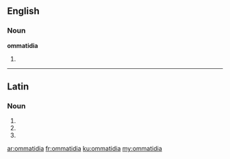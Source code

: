 ==English==
===Noun===
'''ommatidia'''

# {{plural of|[[ommatidium]]}}

----

==Latin==

===Noun===
{{la-noun-form|ommatidia}}

# {{inflection of|ommatidium|ommatidium|nom|p|lang=la}}
# {{inflection of|ommatidium|ommatidium|acc|p|lang=la}}
# {{inflection of|ommatidium|ommatidium|voc|p|lang=la}}

[[ar:ommatidia]]
[[fr:ommatidia]]
[[ku:ommatidia]]
[[my:ommatidia]]